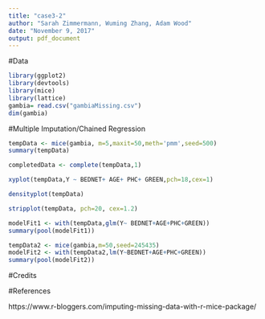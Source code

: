 ```yaml
---
title: "case3-2"
author: "Sarah Zimmermann, Wuming Zhang, Adam Wood"
date: "November 9, 2017"
output: pdf_document
---
```



#Data
```r

library(ggplot2)
library(devtools)
library(mice)
library(lattice)
gambia= read.csv("gambiaMissing.csv") 
dim(gambia)
```

#Multiple Imputation/Chained Regression
```r

tempData <- mice(gambia, m=5,maxit=50,meth='pmm',seed=500)
summary(tempData)

completedData <- complete(tempData,1)

xyplot(tempData,Y ~ BEDNET+ AGE+ PHC+ GREEN,pch=18,cex=1)

densityplot(tempData)

stripplot(tempData, pch=20, cex=1.2)

modelFit1 <- with(tempData,glm(Y~ BEDNET+AGE+PHC+GREEN))
summary(pool(modelFit1))

tempData2 <- mice(gambia,m=50,seed=245435)
modelFit2 <- with(tempData2,lm(Y~BEDNET+AGE+PHC+GREEN))
summary(pool(modelFit2))
```

#Credits 



#References 

https://www.r-bloggers.com/imputing-missing-data-with-r-mice-package/
